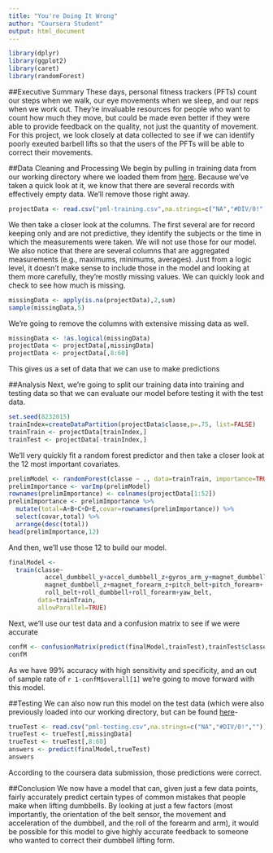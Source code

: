 ```yaml
---
title: "You're Doing It Wrong"
author: "Coursera Student"
output: html_document
---
```

```r
library(dplyr)
library(ggplot2)
library(caret)
library(randomForest)
```
##Executive Summary
These days, personal fitness trackers (PFTs) count our steps when we walk, our eye movements when we sleep, and our reps when we work out. They're invaluable resources for people who want to count how much they move, but could be made even better if they were able to provide feedback on the quality, not just the quantity of movement. For this project, we look closely at data collected to see if we can identify poorly exeuted barbell lifts so that the users of the PFTs will be able to correct their movements.

##Data Cleaning and Processing
We begin by pulling in training data from our working directory where we loaded them from [here](https://d396qusza40orc.cloudfront.net/predmachlearn/pml-training.csv).  Because we've taken a quick look at it, we know that there are several records with effectively empty data. We'll remove those right away.

```r
projectData <- read.csv("pml-training.csv",na.strings=c("NA","#DIV/0!",""))
```
We then take a closer look at the columns.  The first several are for record keeping only and are not predictive, they identify the subjects or the time in which the measurements were taken. We will not use those for our model.  We also notice that there are several columns that are aggregated measurements (e.g., maximums, minimums, averages). Just from a logic level, it doesn't make sense to include those in the model and looking at them more carefully, they're mostly missing values. We can quickly look and check to see how much is missing.
```r
missingData <- apply(is.na(projectData),2,sum)
sample(missingData,5)
```
We're going to remove the columns with extensive missing data as well.
```r
missingData <- !as.logical(missingData)
projectData <- projectData[,missingData]
projectData <- projectData[,8:60]
```
This gives us a set of data that we can use to make predictions

##Analysis
Next, we're going to split our training data into training and testing data so that we can evaluate our model before testing it with the test data.
```r
set.seed(8232015)
trainIndex=createDataPartition(projectData$classe,p=.75, list=FALSE)
trainTrain <- projectData[trainIndex,]
trainTest <- projectData[-trainIndex,]
```
We'll very quickly fit a random forest predictor and then take a closer look at the 12 most important covariates.
```r
prelimModel <- randomForest(classe ~ ., data=trainTrain, importance=TRUE)
prelimImportance <- varImp(prelimModel)
rownames(prelimImportance) <- colnames(projectData[1:52])
prelimImportance <- prelimImportance %>%
  mutate(total=A+B+C+D+E,covar=rownames(prelimImportance)) %>%
  select(covar,total) %>%
  arrange(desc(total))
head(prelimImportance,12)
```
And then, we'll use those 12 to build our model.
```r
finalModel <- 
  train(classe~
          accel_dumbbell_y+accel_dumbbell_z+gyros_arm_y+magnet_dumbbell_y+
          magnet_dumbbell_z+magnet_forearm_z+pitch_belt+pitch_forearm+
          roll_belt+roll_dumbbell+roll_forearm+yaw_belt,
        data=trainTrain,
        allowParallel=TRUE)
```
Next, we'll use our test data and a confusion matrix to see if we were accurate
```r
confM <- confusionMatrix(predict(finalModel,trainTest),trainTest$classe)
confM
```
As we have 99% accuracy with high sensitivity and specificity, and an out of sample rate of `r 1-confM$overall[1]` we're going to move forward with this model.

##Testing
We can also now run this model on the test data (which were also previously loaded into our working directory, but can be found [here](https://d396qusza40orc.cloudfront.net/predmachlearn/pml-testing.csv)- 
```r
trueTest <- read.csv("pml-testing.csv",na.strings=c("NA","#DIV/0!",""))
trueTest <- trueTest[,missingData]
trueTest <- trueTest[,8:60]
answers <- predict(finalModel,trueTest)
answers
```
According to the coursera data submission, those predictions were correct.

##Conclusion
We now have a model that can, given just a few data points, fairly accurately predict certain types of common mistakes that people make when lifting dumbbells. By looking at just a few factors (most importantly, the orientation of the belt sensor, the movement and acceleration of the dumbbell, and the roll of the forearm and arm), it would be possible for this model to give highly accurate feedback to someone who wanted to correct their dumbbell lifting form.